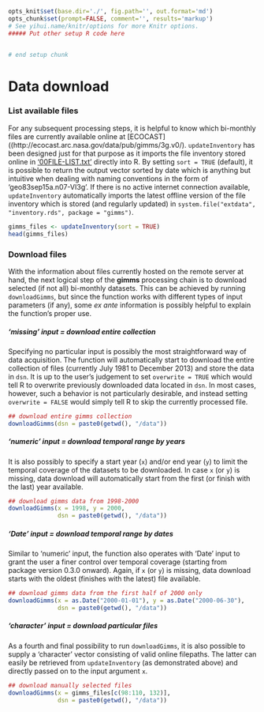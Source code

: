 ```r
opts_knit$set(base.dir='./', fig.path='', out.format='md')
opts_chunk$set(prompt=FALSE, comment='', results='markup')
# See yihui.name/knitr/options for more Knitr options.
##### Put other setup R code here


# end setup chunk
```
# Data download

### List available files
For any subsequent processing steps, it is helpful to know which bi-monthly files are currently available online at [ECOCAST]((http://ecocast.arc.nasa.gov/data/pub/gimms/3g.v0/). `updateInventory` has been designed just for that purpose as it imports the file inventory stored online in ['00FILE-LIST.txt'](http://ecocast.arc.nasa.gov/data/pub/gimms/3g.v0/00FILE-LIST.txt) directly into R. By setting `sort = TRUE` (default), it is possible to return the output vector sorted by date which is anything but intuitive when dealing with naming conventions in the form of 'geo83sep15a.n07-VI3g'. If there is no active internet connection available, `updateInventory` automatically imports the latest offline version of the file inventory which is stored (and regularly updated) in `system.file("extdata", "inventory.rds", package = "gimms")`.

```r
gimms_files <- updateInventory(sort = TRUE)
head(gimms_files)
```

### Download files
With the information about files currently hosted on the remote server at hand, the next logical step of the **gimms** processing chain is to download selected (if not all) bi-monthly datasets. This can be achieved by running `downloadGimms`, but since the function works with different types of input parameters (if any), some *ex ante* information is possibly helpful to explain the function's proper use.

##### 'missing' input = download entire collection
Specifying no particular input is possibly the most straightforward way of data acquisition. The function will automatically start to download the entire collection of files (currently July 1981 to December 2013) and store the data in `dsn`. It is up to the user's judgement to set `overwrite = TRUE` which would tell R to overwrite previously downloaded data located in `dsn`. In most cases, however, such a behavior is not particularly desirable, and instead setting `overwrite = FALSE` would simply tell R to skip the currently processed file.

```r
## download entire gimms collection
downloadGimms(dsn = paste0(getwd(), "/data"))
```

##### 'numeric' input = download temporal range by years
It is also possibly to specify a start year (`x`) and/or end year (`y`) to limit the temporal coverage of the datasets to be downloaded. In case `x` (or `y`) is missing, data download will automatically start from the first (or finish with the last) year available. 

```r
## download gimms data from 1998-2000
downloadGimms(x = 1998, y = 2000, 
              dsn = paste0(getwd(), "/data"))
```

##### 'Date' input = download temporal range by dates
Similar to 'numeric' input, the function also operates with 'Date' input to grant the user a finer control over temporal coverage (starting from package version 0.3.0 onward). Again, if `x` (or `y`) is missing, data download starts with the oldest (finishes with the latest) file available.

```r
## download gimms data from the first half of 2000 only
downloadGimms(x = as.Date("2000-01-01"), y = as.Date("2000-06-30"), 
              dsn = paste0(getwd(), "/data"))
```

##### 'character' input = download particular files
As a fourth and final possibility to run `downloadGimms`, it is also possible to supply a 'character' vector consisting of valid online filepaths. The latter can easily be retrieved from `updateInventory` (as demonstrated above) and directly passed on to the input argument `x`. 

```r
## download manually selected files
downloadGimms(x = gimms_files[c(98:110, 132)], 
              dsn = paste0(getwd(), "/data"))
```
